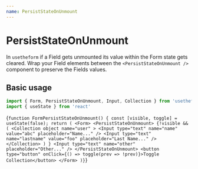 ---
name: PersistStateOnUnmount
---


# PersistStateOnUnmount
In `usetheform` if a Field gets unmounted its value within the Form state gets cleared.
Wrap your Field elements between the `<PersistStateOnUnmount />` component to preserve the Fields values.


## Basic usage

```javascript
import { Form, PersistStateOnUnmount, Input, Collection } from 'usetheform'
import { useState } from 'react'
```

<Playground>{`function FormPersistStateOnUnmount() {
  const [visible, toggle] = useState(false);
  return (
    <Form>
      <PersistStateOnUnmount>
        {!visible && (
          <Collection object name="user" >
            <Input type="text" name="name" value="abc" placeholder="Name..." />
            <Input type="text" name="lastname" value="foo" placeholder="Last Name..." />
          </Collection>
          )
        }
        <Input type="text" name="other" placeholder="Other..." />
      </PersistStateOnUnmount>
      <button type="button" onClick={() => toggle(prev => !prev)}>Toggle Collection</button>
    </Form>
  )}`}
</Playground>